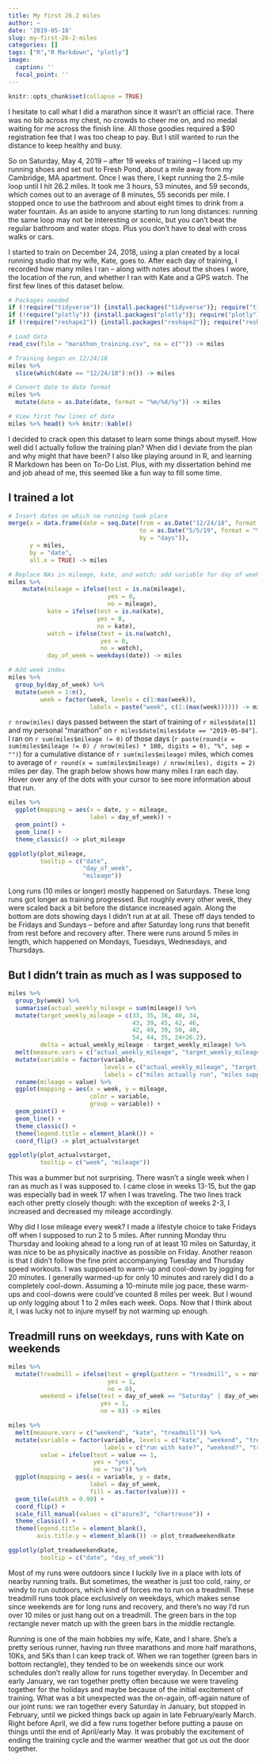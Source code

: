 ```yaml
---
title: My first 26.2 miles
author: ~
date: '2019-05-18'
slug: my-first-26-2-miles
categories: []
tags: ["R","R Markdown", "plotly"]
image: 
  caption: ''
  focal_point: ''
---
```


```r
knitr::opts_chunk$set(collapse = TRUE)
```


I hesitate to call what I did a marathon since it wasn’t an official race. There was no bib across my chest, no crowds to cheer me on, and no medal waiting for me across the finish line. All those goodies required a $90  registration fee that I was too cheap to pay. But I still wanted to run the distance to keep healthy and busy.

So on Saturday, May 4, 2019 – after 19 weeks of training – I laced up my running shoes and set out to Fresh Pond, about a mile away from my Cambridge, MA apartment. Once I was there, I kept running the 2.5-mile loop until I hit 26.2 miles. It took me 3 hours, 53 minutes, and 59 seconds, which comes out to an average of 8 minutes, 55 seconds per mile. I stopped once to use the bathroom and about eight times to drink from a water fountain. As an aside to anyone starting to run long distances: running the same loop may not be interesting or scenic, but you can’t beat the regular bathroom and water stops. Plus you don’t have to deal with cross walks or cars.

I started to train on December 24, 2018, using a plan created by a local running studio that my wife, Kate, goes to. After each day of training, I recorded how many miles I ran – along with notes about the shoes I wore, the location of the run, and whether I ran with Kate and a GPS watch. The first few lines of this dataset below.

```r
# Packages needed
if (!require("tidyverse")) {install.packages("tidyverse")}; require("tidyverse")
if (!require("plotly")) {install.packages("plotly")}; require("plotly")
if (!require("reshape2")) {install.packages("reshape2")}; require("reshape2")

# Load data
read_csv(file = "marathon_training.csv", na = c("")) -> miles

# Training began on 12/24/18
miles %>%
  slice(which(date == "12/24/18"):n()) -> miles

# Convert date to date format
miles %>%
  mutate(date = as.Date(date, format = "%m/%d/%y")) -> miles
```

```r
# View first few lines of data
miles %>% head() %>% knitr::kable()
```

I decided to crack open this dataset to learn some things about myself. How well did I actually follow the training plan? When did I deviate from the plan and why might that have been? I also like playing around in R, and learning R Markdown has been on To-Do List. Plus, with my dissertation behind me and job ahead of me, this seemed like a fun way to fill some time.

## I trained a lot
```r
# Insert dates on which no running took place
merge(x = data.frame(date = seq.Date(from = as.Date("12/24/18", format = "%m/%d/%y"), 
                                     to = as.Date("5/5/19", format = "%m/%d/%y"), 
                                     by = "days")), 
      y = miles, 
      by = "date", 
      all.x = TRUE) -> miles

# Replace NAs in mileage, kate, and watch; add variable for day of week (mon-sun)
miles %>%
    mutate(mileage = ifelse(test = is.na(mileage), 
                            yes = 0,
                            no = mileage),
           kate = ifelse(test = is.na(kate), 
                         yes = 0, 
                         no = kate),
           watch = ifelse(test = is.na(watch), 
                          yes = 0, 
                          no = watch), 
           day_of_week = weekdays(date)) -> miles

# Add week index
miles %>%
  group_by(day_of_week) %>%
  mutate(week = 1:n(), 
         week = factor(week, levels = c(1:max(week)), 
                       labels = paste("week", c(1:(max(week)))))) -> miles
```

`r nrow(miles)` days passed between the start of training of `r miles$date[1]` and my personal "marathon" on `r miles$date[miles$date == "2019-05-04"]`. I ran on `r sum(miles$mileage != 0)` of those days (`r paste(round(x = sum(miles$mileage != 0) / nrow(miles) * 100, digits = 0), "%", sep = "")`) for a cumulative distance of `r sum(miles$mileage)` miles, which comes to average of `r round(x = sum(miles$mileage) / nrow(miles), digits = 2)` miles per day. The graph below shows how many miles I ran each day. Hover over any of the dots with your cursor to see more information about that run.

```r
miles %>%
  ggplot(mapping = aes(x = date, y = mileage, 
                       label = day_of_week)) + 
  geom_point() + 
  geom_line() + 
  theme_classic() -> plot_mileage

ggplotly(plot_mileage, 
         tooltip = c("date", 
                     "day_of_week", 
                     "mileage"))
```

Long runs (10 miles or longer) mostly happened on Saturdays. These long runs got longer as training progressed. But roughly every other week, they were scaled back a bit before the distance increased again. Along the bottom are dots showing days I didn't run at at all. These off days tended to be Fridays and Sundays -- before and after Saturday long runs that benefit from rest before and recovery after. There were runs around 5 miles in length, which happened on Mondays, Tuesdays, Wednesdays, and Thursdays.

## But I didn't train as much as I was supposed to

```r
miles %>%
  group_by(week) %>%
  summarise(actual_weekly_mileage = sum(mileage)) %>%
  mutate(target_weekly_mileage = c(33, 35, 38, 40, 34, 
                                   43, 39, 45, 42, 46,
                                   42, 49, 39, 50, 40,
                                   54, 44, 35, 24+26.2),
         delta = actual_weekly_mileage - target_weekly_mileage) %>%
  melt(measure.vars = c("actual_weekly_mileage", "target_weekly_mileage")) %>%
  mutate(variable = factor(variable, 
                           levels = c("actual_weekly_mileage", "target_weekly_mileage"), 
                           labels = c("miles actually run", "miles supposed to run"))) %>%
  rename(mileage = value) %>% 
  ggplot(mapping = aes(x = week, y = mileage, 
                       color = variable, 
                       group = variable)) +
  geom_point() + 
  geom_line() + 
  theme_classic() + 
  theme(legend.title = element_blank()) + 
  coord_flip() -> plot_actualvstarget

ggplotly(plot_actualvstarget, 
         tooltip = c("week", "mileage"))
```

This was a bummer but not surprising. There wasn't a single week when I ran as much as I was supposed to. I came close in weeks 13-15, but the gap was especially bad in week 17 when I was traveling. The two lines track each other pretty closely though: with the exception of weeks 2-3, I increased and decreased my mileage accordingly.

Why did I lose mileage every week? I made a lifestyle choice to take Fridays off when I supposed to run 2 to 5 miles. After running Monday thru Thursday and looking ahead to a long run of at least 10 miles on Saturday, it was nice to be as physically inactive as possible on Friday. Another reason is that I didn't follow the fine print accompanying Tuesday and Thursday speed workouts. I was supposed to warm-up and cool-down by jogging for 20 minutes. I generally warmed-up for only 10 minutes and rarely did I do a completely cool-down. Assuming a 10-minute mile jog pace, these warm-ups and cool-downs were could've counted 8 miles per week. But I wound up only logging about 1 to 2 miles each week. Oops. Now that I think about it, I was lucky not to injure myself by not warming up enough.

## Treadmill runs on weekdays, runs with Kate on weekends

```r
miles %>%
  mutate(treadmill = ifelse(test = grepl(pattern = "treadmill", x = notes), 
                            yes = 1, 
                            no = 0),
         weekend = ifelse(test = day_of_week == "Saturday" | day_of_week == "Sunday",
                          yes = 1, 
                          no = 0)) -> miles

miles %>%
  melt(measure.vars = c("weekend", "kate", "treadmill")) %>%
  mutate(variable = factor(variable, levels = c("kate", "weekend", "treadmill"),
                           labels = c("run with kate?", "weekend?", "treadmill?")),
         value = ifelse(test = value == 1, 
                        yes = "yes", 
                        no = "no")) %>%
  ggplot(mapping = aes(x = variable, y = date, 
                       label = day_of_week,
                       fill = as.factor(value))) + 
  geom_tile(width = 0.99) + 
  coord_flip() + 
  scale_fill_manual(values = c("azure3", "chartreuse")) + 
  theme_classic() + 
  theme(legend.title = element_blank(),
        axis.title.y = element_blank()) -> plot_treadweekendkate

ggplotly(plot_treadweekendkate, 
         tooltip = c("date", "day_of_week"))

```

Most of my runs were outdoors since I luckily live in a place with lots of nearby running trails. But sometimes, the weather is just too cold, rainy, or windy to run outdoors, which kind of forces me to run on a treadmill. These treadmill runs took place exclusively on weekdays, which makes sense since weekends are for long runs and recovery, and there’s no way I’d run over 10 miles or just hang out on a treadmill. The green bars in the top rectangle never match up with the green bars in the middle rectangle.

Running is one of the main hobbies my wife, Kate, and I share. She’s a pretty serious runner, having run three marathons and more half marathons, 10Ks, and 5Ks than I can keep track of. When we ran together (green bars in bottom rectangle), they tended to be on weekends since our work schedules don’t really allow for runs together everyday. In December and early January, we ran together pretty often because we were traveling together for the holidays and maybe because of the initial excitement of training. What was a bit unexpected was the on-again, off-again nature of our joint runs: we ran together every Saturday in January, but stopped in February, until we picked things back up again in late February/early March. Right before April, we did a few runs together before putting a pause on things until the end of April/early May. It was probably the excitement of ending the training cycle and the warmer weather that got us out the door together.